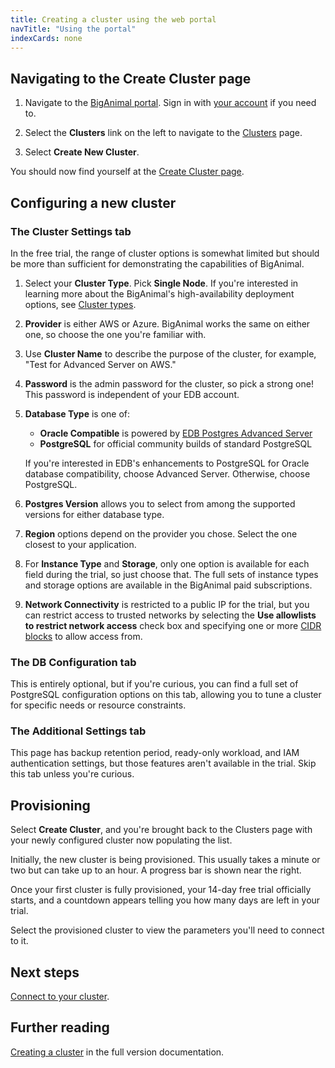 ```yaml
---
title: Creating a cluster using the web portal
navTitle: "Using the portal" 
indexCards: none
---
```


## Navigating to the Create Cluster page

1. Navigate to the [BigAnimal portal](https://freetrial.biganimal.com/). Sign in with [your account](../create_an_account) if you need to.

2. Select the **Clusters** link on the left to navigate to the [Clusters](https://portal.biganimal.com/clusters) page.

3. Select **Create New Cluster**.

You should now find yourself at the [Create Cluster page](https://portal.biganimal.com/create-cluster).

## Configuring a new cluster

### The Cluster Settings tab

In the free trial, the range of cluster options is somewhat limited but should be more than sufficient for demonstrating the capabilities of BigAnimal. 

1. Select your **Cluster Type**. Pick **Single Node**. If you're interested in learning more about the BigAnimal's high-availability deployment options, see [Cluster types](/biganimal/release/overview/02_high_availability).
1. **Provider** is either AWS or Azure. BigAnimal works the same on either one, so choose the one you're familiar with.
1. Use **Cluster Name** to describe the purpose of the cluster, for example, "Test for Advanced Server on AWS."
1. **Password** is the admin password for the cluster, so pick a strong one! This password is independent of your EDB account.
1. **Database Type** is one of:

   - **Oracle Compatible** is powered by [EDB Postgres Advanced Server](../../../epas/latest/)
   - **PostgreSQL** for official community builds of standard PostgreSQL

    If you're interested in EDB's enhancements to PostgreSQL for Oracle database compatibility, choose Advanced Server. Otherwise, choose PostgreSQL.
1. **Postgres Version** allows you to select from among the supported versions for either database type.

1. **Region** options depend on the provider you chose. Select the one closest to your application.

1. For **Instance Type** and **Storage**, only one option is available for each field during the trial, so just choose that. The full sets of instance types and storage options are available in the BigAnimal paid subscriptions.
1. **Network Connectivity** is restricted to a public IP for the trial, but you can restrict access to trusted networks by
   selecting the **Use allowlists to restrict network access** check box and specifying one or more [CIDR blocks](https://en.wikipedia.org/wiki/Classless_Inter-Domain_Routing) 
   to allow access from.


### The DB Configuration tab

This is entirely optional, but if you're curious, you can find a full set of PostgreSQL configuration options on this tab, allowing you to tune a cluster for specific needs or resource constraints.

### The Additional Settings tab

This page has backup retention period, ready-only workload, and IAM authentication settings, but those features aren't available in the trial. Skip this tab unless you're curious.

## Provisioning 

Select **Create Cluster**, and you're brought back to the Clusters page with your newly configured cluster now populating the list.

Initially, the new cluster is being provisioned. This usually takes a minute or two but can take up to an hour. A progress bar is shown near the right.

Once your first cluster is fully provisioned, your 14-day free trial officially starts, and a countdown appears telling you how many days are left in your trial.

Select the provisioned cluster to view the parameters you'll need to connect to it.

## Next steps

[Connect to your cluster](../connect_to_a_cluster).

## Further reading

[Creating a cluster](/biganimal/latest/getting_started/creating_a_cluster/) in the full version documentation.
